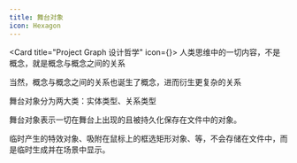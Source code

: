 ```yaml
---
title: 舞台对象
icon: Hexagon
---
```


<Card title="Project Graph 设计哲学" icon={<Lightbulb/>}>
人类思维中的一切内容，不是概念，就是概念与概念之间的关系

当然，概念与概念之间的关系也诞生了概念，进而衍生更复杂的关系
</Card>

舞台对象分为两大类：实体类型、关系类型

舞台对象表示一切在舞台上出现的且被持久化保存在文件中的对象。

临时产生的特效对象、吸附在鼠标上的框选矩形对象、等，不会存储在文件中，而是临时生成并在场景中显示。